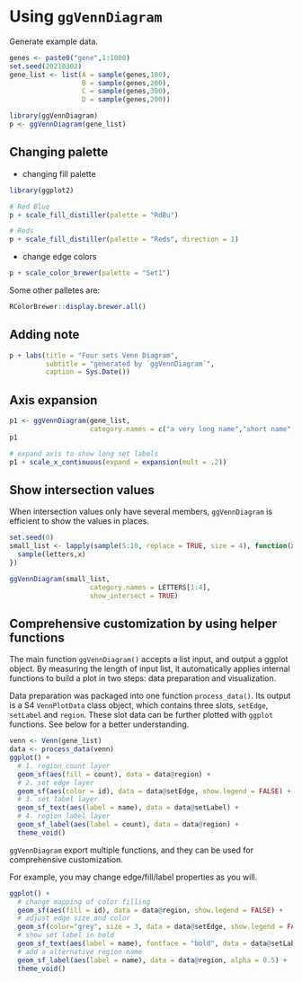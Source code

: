 # Using `ggVennDiagram` {#using-ggVennDiagram}

Generate example data.

```r
genes <- paste0("gene",1:1000)
set.seed(20210302)
gene_list <- list(A = sample(genes,100),
                  B = sample(genes,200),
                  C = sample(genes,300),
                  D = sample(genes,200))

library(ggVennDiagram)
p <- ggVennDiagram(gene_list)
```

## Changing palette

- changing fill palette

```r
library(ggplot2)

# Red Blue
p + scale_fill_distiller(palette = "RdBu")

# Reds
p + scale_fill_distiller(palette = "Reds", direction = 1)
```


- change edge colors

```r
p + scale_color_brewer(palette = "Set1")
```


Some other palletes are:

```r
RColorBrewer::display.brewer.all()
```



## Adding note

```r
p + labs(title = "Four sets Venn Diagram",
         subtitle = "generated by `ggVennDiagram`",
         caption = Sys.Date())
```

## Axis expansion

```r
p1 <- ggVennDiagram(gene_list, 
                    category.names = c("a very long name","short name","name","another name"))
p1

# expand axis to show long set labels
p1 + scale_x_continuous(expand = expansion(mult = .2))
```

## Show intersection values

When intersection values only have several members, `ggVennDiagram` is efficient to show the values in places.

```r
set.seed(0)
small_list <- lapply(sample(5:10, replace = TRUE, size = 4), function(x){
  sample(letters,x)
})

ggVennDiagram(small_list, 
                    category.names = LETTERS[1:4], 
                    show_intersect = TRUE)
```

## Comprehensive customization by using helper functions

The main function `ggVennDiagram()` accepts a list input, and output a ggplot object. By measuring the length of input list, it automatically applies internal functions to build a plot in two steps: data preparation and visualization. 

Data preparation was packaged into one function `process_data()`. Its output
is a S4 `VennPlotData` class object, which contains three slots, `setEdge`, 
`setLabel` and `region`. These slot data can be further plotted with `ggplot` 
functions. See below for a better understanding.


```r
venn <- Venn(gene_list)
data <- process_data(venn)
ggplot() +
  # 1. region count layer
  geom_sf(aes(fill = count), data = data@region) +
  # 2. set edge layer
  geom_sf(aes(color = id), data = data@setEdge, show.legend = FALSE) +
  # 3. set label layer
  geom_sf_text(aes(label = name), data = data@setLabel) +
  # 4. region label layer
  geom_sf_label(aes(label = count), data = data@region) +
  theme_void()
```

`ggVennDiagram` export multiple functions, and they can be used for comprehensive customization.

For example, you may change edge/fill/label properties as you will.

```r
ggplot() +
  # change mapping of color filling
  geom_sf(aes(fill = id), data = data@region, show.legend = FALSE) +  
  # adjust edge size and color
  geom_sf(color="grey", size = 3, data = data@setEdge, show.legend = FALSE) +  
  # show set label in bold
  geom_sf_text(aes(label = name), fontface = "bold", data = data@setLabel) +  
  # add a alternative region name
  geom_sf_label(aes(label = name), data = data@region, alpha = 0.5) +  
  theme_void()
```



